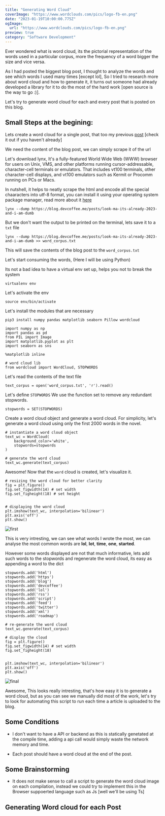 ```yaml
---
title: "Generating Word Cloud"
coverImage: "https://www.wordclouds.com/pics/logo-fb-en.png"
date: "2023-01-19T10:00:00.775Z"
ogImage:
  url: "https://www.wordclouds.com/pics/logo-fb-en.png"
preview: true
category: "Software Development"
---
```


Ever wondered what is word cloud, its the pictorial representation of the words used in a particular corpus, more the frequency of a word bigger the size and vice versa.

As I had posted the biggest blog post, I thought to analyze the words and see which words I used many times [except lol], So I tried to research more about word cloud and how to generate it, it turns out someone had already developed a library for it to do the most of the hard work [open source is the way to go :)].

Let's try to generate word cloud for each and every post that is posted on this blog.

## Small Steps at the begining:

Lets create a word cloud for a single post, that too my previous [post]() [check it out if you haven't already]

We need the content of the blog post, we can simply scrape it of the url

Let's download lynx, It's a fully-featured World Wide Web (WWW) browser for users on Unix, VMS, and other platforms running cursor-addressable, character-cell terminals or emulators. That includes vt100 terminals, other character-cell displays, and vt100 emulators such as Kermit or Procomm running on PCs or Macs.

In nutshell, it helps to neatly scrape the html and encode all the special chaaracters into utf-8 format, you can install it using your operating system package manager, read more about it [here](https://lynx.invisible-island.net/)

```
lynx --dump https://blog.devcoffee.me/posts/look-ma-its-already-2023-and-i-am-dumb
```

But we don't want the output to be printed on the terminal, lets save it to a `txt` file

```
lynx --dump https://blog.devcoffee.me/posts/look-ma-its-already-2023-and-i-am-dumb >> word_corpus.txt
```

This will save the contents of the blog post to the `word_corpus.txt`

Let's start consuming the words, (Here I will be using Python)

Its not a bad idea to have a virtual env set up, helps you not to break the system

```
virtualenv env
```

Let's activate the env

```
source env/bin/activate
```

Let's install the modules that are necessary

```
pip3 install numpy pandas matplotlib seaborn Pillow wordcloud
```


```
import numpy as np
import pandas as pd
from PIL import Image
import matplotlib.pyplot as plt
import seaborn as sns

%matplotlib inline

# word cloud lib
from wordcloud import WordCloud, STOPWORDS

```

Let's read the contents of the text file

```
text_corpus = open('word_corpus.txt', 'r').read()
```

Let's define `STOPWORDS` We use the function set to remove any redundant stopwords.

```
stopwords = SET(STOPWORDS)
```

Create a word cloud object and generate a word cloud. For simplicity, let's generate a word cloud using only the first 2000 words in the novel.

```
# instantiate a word cloud object
text_wc = WordCloud(
    background_color='white',
    stopwords=stopwords
)

# generate the word cloud
text_wc.generate(text_corpus)
```

Awesome! Now that the `word` cloud is created, let's visualize it.

```
# resizing the word cloud for better clarity
fig = plt.figure()
fig.set_figwidth(14) # set width
fig.set_figheight(18) # set height


# displaying the word cloud
plt.imshow(text_wc, interpolation='bilinear')
plt.axis('off')
plt.show()
```

![first](https://i.ibb.co/qxTjf7Z/download.png)

This is very intresting, we can see what words I wrote the most, we can analyse the most common words are **lol**, **lot**, **time**, **one**, **started**.

However some words displayed are not that much informative, lets add such words to the stopwords and regenerate the word cloud, its easy as appending a word to the dict

```
stopwords.add('html')
stopwords.add('https')
stopwords.add('blog')
stopwords.add('devcoffee')
stopwords.add('lol')
stopwords.add('rss')
stopwords.add('script')
stopwords.add('feed')
stopwords.add('twitter')
stopwords.add('xml')
stopwords.add('roadmap')

# re-generate the word cloud
text_wc.generate(text_corpus)

# display the cloud
fig = plt.figure()
fig.set_figwidth(14) # set width
fig.set_figheight(18)


plt.imshow(text_wc, interpolation='bilinear')
plt.axis('off')
plt.show()
```

![final](https://i.ibb.co/0VC2Q25/final.png)

Awesome, This looks really intresting, that's how easy it is to generate a word cloud, but as you can see we manually did most of the work, let's try to look for automating this script to run each time a article is uploaded to the blog.

## Some Conditions

- I don't want to have a API or backend as this is statically genetated at the compile time, adding a api call would simply waste the network memory and time.

- Each post should have a word cloud at the end of the post.

## Some Brainstorming

- It does not make sense to call a script to generate the word cloud image on each compilation, instead we could try to implement this in the Browser suppoerted language such as Js [well we'll be using Ts]

## Generating Word cloud for each Post
